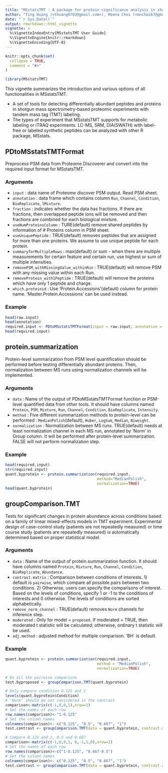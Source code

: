 ```yaml
---
title: "MSstatsTMT : A package for protein significance analysis in shotgun mass spectrometry-based proteomic experiments with tandem mass tag (TMT) labeling"
author: "Ting Huang (<thuang0703@gmail.com>), Meena Choi (<mnchoi67@gmail.com>), Sicheng Hao (<hao.sic@husky.neu.edu>)"
date: "`r Sys.Date()`"
output: rmarkdown::html_vignette
vignette: >
  %\VignetteIndexEntry{MSstatsTMT User Guide}
  %\VignetteEngine{knitr::rmarkdown}
  %\VignetteEncoding{UTF-8}
---
```


```r
knitr::opts_chunk$set(
  collapse = TRUE,
  comment = "#>"
)
```

```r
library(MSstatsTMT)
```


This vignette summarizes the introduction and various options of all functionalities in MSstatsTMT. 

- A set of tools for detecting differentially abundant peptides and proteins in shotgun mass spectrometry-based proteomic experiments with tandem mass tag (TMT) labeling.
- 	The types of experiment that MSstatsTMT supports for metabolic labeling or iTRAQ experiments. LC-MS, SRM, DIA(SWATH) with label-free or labeled synthetic peptides can be analyzed with other R package, MSstats.


## PDtoMSstatsTMTFormat

Preprocess PSM data from Proteome Discoverer and convert into the required input format for MSstatsTMT.


### Arguments

* `input` : data name of Proteome discover PSM output. Read PSM sheet.
* `annotation` : data frame which contains column `Run`, `Channel`, `Condition`, `BioReplicate`, `lMixture`.
* `fraction` : indicates whether the data has fractions. If there are fractions, then overlapped peptide ions will be removed and then fractions are combined for each biological mixture.
* `useNumProteinsColumn` : TURE(default) remove shared peptides by information of # Proteins column in PSM sheet.
* `useUniquePeptide` : TRUE(default) removes peptides that are assigned for more than one proteins. We assume to use unique peptide for each protein.
* `summaryforMultipleRows` : max(default) or sum - when there are multiple measurements for certain feature and certain run, use highest or sum of multiple intensities.
* `removePSM_withMissingValue_withinRun` : TRUE(default) will remove PSM with any missing value within each Run.
* `removeProtein_with1Peptide` : TRUE(default) will remove the proteins which have only 1 peptide and charge.
* `which.proteinid` : Use 'Protein.Accessions'(default) column for protein name. 'Master.Protein.Accessions' can be used instead.


### Example
```r
head(raw.input)
head(annotation)
required.input <- PDtoMSstatsTMTFormat(input = raw.input, annotation = annotation, which.proteinid = "Master.Protein.Accessions")
head(required.input)
```


## protein.summarization

Protein-level summarization from PSM level quantification should be performed before testing differentially abundant proteins.
Then, normalization between MS runs using normalization channels will be implemented.

### Arguments

* `data` : Name of the output of PDtoMSstatsTMTFormat function or PSM-level quantified data from other tools. It should have columns named `Protein`, `PSM`, `Mixture`, `Run`, `Channel`, `Condition`, `BioReplicate`, `Intensity`.
* `method` : Five different summarization methods to protein-level can be performed : `MedianPolish`(default), `Huber`, `LogSum`, `Median`, `Biweight`.
* `normalization` : Normalization between MS runs. TRUE(default) needs at least normalization channel in each MS run, annotated by 'Norm' in Group column. It will be performed after protein-level summarization. FALSE will not perform normalization step.


### Example
```r
head(required.input)
str(required.input)
quant.byprotein <- protein.summarization(required.input,
                                         method="MedianPolish",
                                         normalization=TRUE)
head(quant.byprotein)
```


## groupComparison.TMT

Tests for significant changes in protein abundance across conditions based on a family of linear mixed-effects models in TMT experiment. Experimental design of case-control study (patients are not repeatedly measured) or time course study (patients are repeatedly measured) is automatically determined based on proper statistical model.

### Arguments

* `data` : Name of the output of protein.summarization function. It should have columns named `Protein`, `Mixture`, `Run`, `Channel`, `Condition`, `BioReplicate`, `Abundance`.
* `contrast.matrix` : Comparison between conditions of interests. 1) default is `pairwise`, which compare all possible pairs between two conditions. 2) Otherwise, users can specify the comparisons of interest. Based on the levels of conditions, specify 1 or -1 to the conditions of interests and 0 otherwise. The levels of conditions are sorted alphabetically.
* `remove_norm_channel` : TRUE(default) removes `Norm` channels for inference step.
* `moderated` : Only for model = `proposed`. If moderated = TRUE, then moderated t statistic will be calculated; otherwise, ordinary t statistic will be used.
* `adj.method` : adjusted method for multiple comparison. 'BH` is default.


### Example
```r
quant.byprotein <- protein.summarization(required.input,
                                         method = "MedianPolish",
                                         normalization=TRUE)

# Do all the pairwise comparison
test.byproposed <- groupComparison.TMT(quant.byprotein)

# Only compare condition 0.125 and 1 
levels(quant.byprotein$Condition)
# 'Norm' should be not considered in the contrast
comparison<-matrix(c(-1,0,0,1),nrow=1)
# Set the names of each row
row.names(comparison)<-"1-0.125"
# Set the column names
colnames(comparison)<- c("0.125", "0.5", "0.667", "1")
test.contrast <- groupComparison.TMT(data = quant.byprotein, contrast.matrix = comparison)

# Compare 0.125 and 1, 0.5 and 0.667
comparison<-matrix(c(-1,0,0,1, 0,-1,1,0),nrow=2)
# Set the names of each row
row.names(comparison)<-c("1-0.125", "0.667-0.5")
# Set the column names
colnames(comparison)<- c("0.125", "0.5", "0.667", "1")
test.contrast <- groupComparison.TMT(data = quant.byprotein, contrast.matrix = comparison)

```
